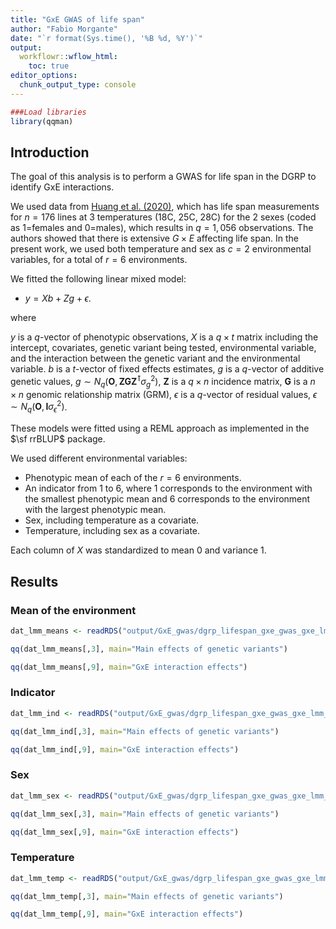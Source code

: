 ```yaml
---
title: "GxE GWAS of life span"
author: "Fabio Morgante"
date: "`r format(Sys.time(), '%B %d, %Y')`"
output: 
  workflowr::wflow_html:
    toc: true
editor_options:
  chunk_output_type: console
---
```


```r
###Load libraries
library(qqman)
```

## Introduction

The goal of this analysis is to perform a GWAS for life span in the DGRP to identify GxE interactions.

We used data from [Huang et al. (2020)](https://journals.plos.org/plosbiology/article?id=10.1371/journal.pbio.3000645), which
has life span measurements for $n=176$ lines at 3 temperatures (18C, 25C, 28C) for the 2 sexes (coded as 1=females and 0=males), 
which results in $q=1,056$ observations. 
The authors showed that there is extensive $G \times E$ affecting life span. In the present work, we used both temperature 
and sex as $c=2$ environmental variables, for a total of $r=6$ environments.

We fitted the following linear mixed model:

* $y = Xb + Zg + \epsilon$.

where

$y$ is a $q$-vector of phenotypic observations, 
$X$ is a $q \times t$ matrix including the intercept, covariates, genetic variant being tested, environmental variable,
and the interaction between the genetic variant and the environmental variable.
$b$ is a $t$-vector of fixed effects estimates,
$g$ is a $q$-vector of additive genetic values, $g \sim N_q(\mathbf O, \mathbf{ZGZ^\intercal} \sigma^2_g)$, 
$\mathbf Z$ is a $q \times n$ incidence matrix, 
$\mathbf G$ is a $n \times n$ genomic relationship matrix (GRM), 
$\epsilon$ is a $q$-vector of residual values, $\epsilon \sim N_q(\mathbf O, \mathbf{I} \sigma^2_\epsilon)$.

These models were fitted using a REML approach as implemented in the $\sf rrBLUP$ package.

We used different environmental variables:

* Phenotypic mean of each of the $r = 6$ environments.
* An indicator from 1 to 6, where 1 corresponds to the environment with the smallest phenotypic mean and 6 corresponds 
to the environment with the largest phenotypic mean.
* Sex, including temperature as a covariate.
* Temperature, including sex as a covariate.

Each column of $X$ was standardized to mean 0 and variance 1.


## Results

### Mean of the environment

```r
dat_lmm_means <- readRDS("output/GxE_gwas/dgrp_lifespan_gxe_gwas_gxe_lmm_means_stand.rds")

qq(dat_lmm_means[,3], main="Main effects of genetic variants")

qq(dat_lmm_means[,9], main="GxE interaction effects")
```


### Indicator

```r
dat_lmm_ind <- readRDS("output/GxE_gwas/dgrp_lifespan_gxe_gwas_gxe_lmm_indicator_stand.rds")

qq(dat_lmm_ind[,3], main="Main effects of genetic variants")

qq(dat_lmm_ind[,9], main="GxE interaction effects")

```


### Sex

```r
dat_lmm_sex <- readRDS("output/GxE_gwas/dgrp_lifespan_gxe_gwas_gxe_lmm_sex_stand.rds")

qq(dat_lmm_sex[,3], main="Main effects of genetic variants")

qq(dat_lmm_sex[,9], main="GxE interaction effects")

```


### Temperature

```r
dat_lmm_temp <- readRDS("output/GxE_gwas/dgrp_lifespan_gxe_gwas_gxe_lmm_temp_stand.rds")

qq(dat_lmm_temp[,3], main="Main effects of genetic variants")

qq(dat_lmm_temp[,9], main="GxE interaction effects")

```

